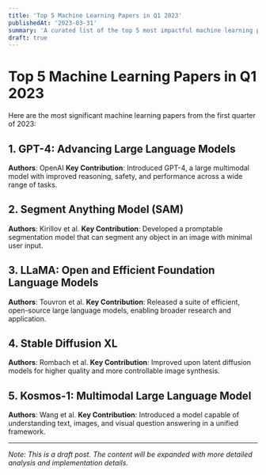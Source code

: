 ```yaml
---
title: 'Top 5 Machine Learning Papers in Q1 2023'
publishedAt: '2023-03-31'
summary: 'A curated list of the top 5 most impactful machine learning papers from Q1 2023.'
draft: true
---
```


# Top 5 Machine Learning Papers in Q1 2023

Here are the most significant machine learning papers from the first quarter of 2023:

## 1. GPT-4: Advancing Large Language Models
**Authors**: OpenAI
**Key Contribution**: Introduced GPT-4, a large multimodal model with improved reasoning, safety, and performance across a wide range of tasks.

## 2. Segment Anything Model (SAM)
**Authors**: Kirillov et al.
**Key Contribution**: Developed a promptable segmentation model that can segment any object in an image with minimal user input.

## 3. LLaMA: Open and Efficient Foundation Language Models
**Authors**: Touvron et al.
**Key Contribution**: Released a suite of efficient, open-source large language models, enabling broader research and application.

## 4. Stable Diffusion XL
**Authors**: Rombach et al.
**Key Contribution**: Improved upon latent diffusion models for higher quality and more controllable image synthesis.

## 5. Kosmos-1: Multimodal Large Language Model
**Authors**: Wang et al.
**Key Contribution**: Introduced a model capable of understanding text, images, and visual question answering in a unified framework.

---

*Note: This is a draft post. The content will be expanded with more detailed analysis and implementation details.* 